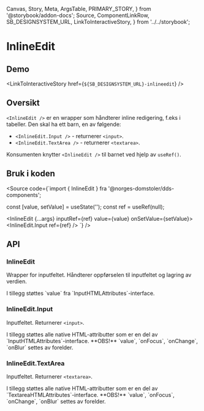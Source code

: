   Canvas,
  Story,
  Meta,
  ArgsTable,
  PRIMARY_STORY,
} from '@storybook/addon-docs';
  Source,
  ComponentLinkRow,
  SB_DESIGNSYSTEM_URL,
  LinkToInteractiveStory,
} from '../../storybook';

<Meta title="Design system/InlineEdit/API" component={InlineEdit} />

# InlineEdit

<ComponentLinkRow
  docsHref="https://design.domstol.no/987b33f71/p/767867-inlineedit"
  githubHref="https://github.com/domstolene/designsystem/tree/master/components/src/components/InlineEdit"
  figmaHref="https://www.figma.com/file/ewqSDmkgqDQ5PyOsRp4V5b/DDS-Komponenter?node-id=9005%3A150044"
/>

## Demo

<Canvas>
  <Story id="design-system-inlineedit--default" />
</Canvas>

<LinkToInteractiveStory href={`${SB_DESIGNSYSTEM_URL}-inlineedit`} />

## Oversikt

`<InlineEdit />` er en wrapper som håndterer inline redigering, f.eks i tabeller. Den skal ha ett barn, en av følgende:

- `<InlineEdit.Input />` - returnerer `<input>`.
- `<InlineEdit.TextArea />` - returnerer `<textarea>`.

Konsumenten knytter `<InlineEdit />` til barnet ved hjelp av `useRef()`.

## Bruk i koden

<Source code={`import { InlineEdit } fra '@norges-domstoler/dds-components';

const [value, setValue] = useState('');
const ref = useRef<HTMLInputElement>(null);

<InlineEdit {...args} inputRef={ref} value={value} onSetValue={setValue}>
  <InlineEdit.Input ref={ref} />
</InlineEdit>
`} />

## API

### InlineEdit

Wrapper for inputfeltet. Håndterer oppførselen til inputfeltet og lagring av verdien.

<ArgsTable story={PRIMARY_STORY} />
I tillegg støttes `value` fra `InputHTMLAttributes<HTMLInputElement>`-interface.

### InlineEdit.Input

Inputfeltet. Returnerer `<input>`.

<ArgsTable of={InlineEdit.Input} />
I tillegg støttes alle native HTML-attributter som er en del av `InputHTMLAttributes<HTMLInputElement>`-interface.
**OBS!** `value`, `onFocus`, `onChange`, `onBlur` settes av forelder.

### InlineEdit.TextArea

Inputfeltet. Returnerer `<textarea>`.

<ArgsTable of={InlineEdit.TextArea} />
I tillegg støttes alle native HTML-attributter som er en del av `TextareaHTMLAttributes<HTMLTextAreaElement>`-interface.
**OBS!** `value`, `onFocus`, `onChange`, `onBlur` settes av forelder.
